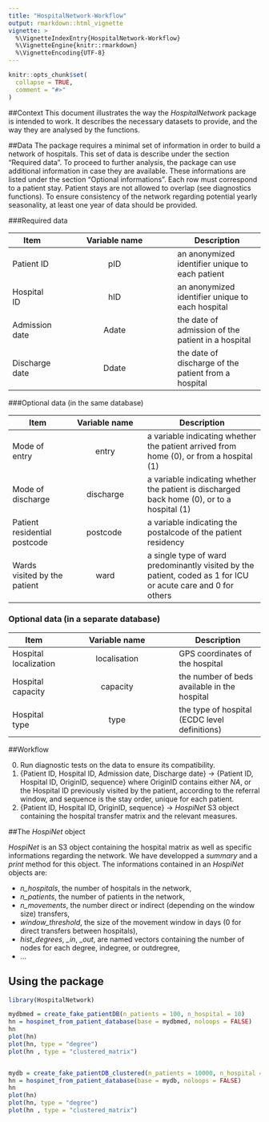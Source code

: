 ```yaml
---
title: "HospitalNetwork-Workflow"
output: rmarkdown::html_vignette
vignette: >
  %\VignetteIndexEntry{HospitalNetwork-Workflow}
  %\VignetteEngine{knitr::rmarkdown}
  %\VignetteEncoding{UTF-8}
---
```


```r
knitr::opts_chunk$set(
  collapse = TRUE,
  comment = "#>"
)
```

##Context
This document illustrates the way the *HospitalNetwork* package is intended to work. It describes the necessary datasets to provide, and the way they are analysed by the functions. 

##Data
The package requires a minimal set of information in order to build a network of hospitals. This set of data is describe under the section "Required data". To proceed to further analysis, the package can use additional information in case they are available. These informations are listed under the section "Optional informations". Each row must correspond to a patient stay. Patient stays are not allowed to overlap (see diagnostics functions). To ensure consistency of the network regarding potential yearly seasonality, at least one year of data should be provided.

###Required data

|Item| Variable name |Description|
|----|:-------------:|-----------|
|Patient ID | pID | an anonymized identifier unique to each patient|
|Hospital ID| hID | an anonymized identifier unique to each hospital|
|Admission date| Adate | the date of admission of the patient in a hospital|
|Discharge date| Ddate | the date of discharge of the patient from a hospital|

###Optional data (in the same database)

| Item          | Variable name     | Description                 |
|---------------|:-----------------:|-----------------------------|
|Mode of entry | entry | a variable indicating whether the patient arrived from home (0), or from a hospital (1) |
|Mode of discharge | discharge | a variable indicating whether the patient is discharged back home (0), or to a hospital (1) |
|Patient residential postcode | postcode | a variable indicating the postalcode of the patient residency |
|Wards visited by the patient | ward | a single type of ward predominantly visited by the patient, coded as 1 for ICU or acute care and 0 for others |

### Optional data (in a separate database)

|Item| Variable name |Description|
|----|:-------------:|-----------|
|Hospital localization| localisation | GPS coordinates of the hospital|
|Hospital capacity | capacity | the number of beds available in the hospital|
|Hospital type | type | the type of hospital (ECDC level definitions)|

##Workflow

0. Run diagnostic tests on the data to ensure its compatibility.
1. {Patient ID, Hospital ID, Admission date, Discharge date} -> {Patient ID, Hospital ID, OriginID, sequence} where OriginID contains either *NA*, or the Hospital ID previously visited by the patient, according to the referral window, and sequence is the stay order, unique for each patient.
2. {Patient ID, Hospital ID, OriginID, sequence} -> *HospiNet* S3 object containing the hospital transfer matrix and the relevant measures.

##The *HospiNet* object

*HospiNet* is an S3 object containing the hospital matrix as well as specific informations regarding the network. We have developped a *summary* and a *print* method for this object. 
The informations contained in an *HospiNet* objects are: 

* *n_hospitals*, the number of hospitals in the network,
* *n_patients*, the number of patients in the network,
* *n_movements*, the number direct or indirect (depending on the window size) transfers,
* *window_threshold*, the size of the movement window in days (0 for direct transfers between hospitals),
* *hist_degrees*, *\_in*, *\_out*, are named vectors containing the number of nodes for each degree, indegree, or outdregree,
* ...


## Using the package

```r
library(HospitalNetwork)

mydbmed = create_fake_patientDB(n_patients = 100, n_hospital = 10)
hn = hospinet_from_patient_database(base = mydbmed, noloops = FALSE)
hn
plot(hn)
plot(hn, type = "degree")
plot(hn , type = "clustered_matrix")


mydb = create_fake_patientDB_clustered(n_patients = 10000, n_hospital = 500, n_clusters = 5)
hn = hospinet_from_patient_database(base = mydb, noloops = FALSE)
hn
plot(hn)
plot(hn, type = "degree")
plot(hn , type = "clustered_matrix")
```


